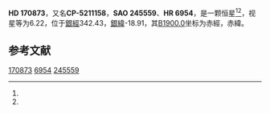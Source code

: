 {{Starbox begin
| name = HD 170873
}}
{{Starbox observe
| epoch = [[J2000.0|J2000.0]]
| constell = {{星座名待查}}<ref name=SIMBAD>{{cite web
 | url=http://simbad.u-strasbg.fr/simbad/sim-id?Ident=HR+6954
 | title =Pulsating variable Star
 | publisher=Centre de Données astronomiques de Strasbourg
 | work=SIMBAD
 | accessdate=2012-07-13}}</ref><ref name=DATA>{{cite web
 | url=http://vizier.u-strasbg.fr/viz-bin/VizieR-5?-out.add=.&-source=5050&-corr=PK=HR&-out.max=9999&HR=6954
 | title=VizieR Detailed Page
 | accessdate=2012-07-13
 | archive-date=2016-03-05
 | archive-url=https://web.archive.org/web/20160305051722/http://vizier.u-strasbg.fr/viz-bin/VizieR-5?-out.add=.&-source=5050&-corr=PK=HR&-out.max=9999&HR=6954
 | dead-url=no
 }}</ref>
| 星官 = 
| ra = {{RA|18|34|31.2}}<ref name=SIMBAD /><ref name=DATA />
| dec = {{DEC|-52|53|31}}<ref name=SIMBAD /><ref name=DATA />
| appmag_v = 6.22<ref name=SIMBAD /><ref name=DATA />
}}
{{Starbox character
| class = K2III<ref name=SIMBAD /><ref name=DATA />
| b-v = 1.25<ref name=SIMBAD /><ref name=DATA />
| u-b = <ref name=SIMBAD /><ref name=DATA />
| r-i = <ref name=SIMBAD /><ref name=DATA />
| variable = 
}}
{{Starbox astrometry
| radial_v = 
| prop_mo_ra = 24
| parallax = 
| p_error = 
}}
{{Starbox catalog
| names =CP-5211158，[[SAO星表|SAO]] 245559，[[HD星表|HD]] 170873，[[HR星表|HR]] 6954}}
{{Starbox reference |Simbad=HR+6954}}
{{Starbox end}}

'''HD 170873'''，又名'''CP-5211158'''，'''SAO 245559'''、'''HR 6954'''，是一颗恒星<ref name=SIMBAD /><ref name=DATA />，视星等为6.22，位于[[銀道座標系|銀經]]342.43，[[銀道座標系|銀緯]]-18.91，其[[B1900.0|B1900.0]]坐标为赤經{{RA|18|26|28.6}}，赤緯{{DEC|-52|-18.91|52}}。

== 参考文献 ==
{{reflist}}

{{star-stub}}

[[Category:HD和HDE天體|170873]]
[[Category:HR天體|6954]]
[[Category:SAO天體|245559]]